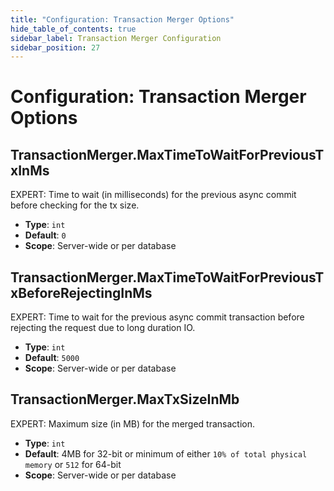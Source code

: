 ```yaml
---
title: "Configuration: Transaction Merger Options"
hide_table_of_contents: true
sidebar_label: Transaction Merger Configuration
sidebar_position: 27
---
```



# Configuration: Transaction Merger Options

## TransactionMerger.MaxTimeToWaitForPreviousTxInMs

EXPERT: Time to wait (in milliseconds) for the previous async commit before checking for the tx size.

- **Type**: `int`
- **Default**: `0`
- **Scope**: Server-wide or per database



## TransactionMerger.MaxTimeToWaitForPreviousTxBeforeRejectingInMs

EXPERT: Time to wait for the previous async commit transaction before rejecting the request due to long duration IO.

- **Type**: `int`
- **Default**: `5000`
- **Scope**: Server-wide or per database



## TransactionMerger.MaxTxSizeInMb

EXPERT: Maximum size (in MB) for the merged transaction.

- **Type**: `int`
- **Default**: 4MB for 32-bit or minimum of either `10% of total physical memory` or `512` for 64-bit
- **Scope**: Server-wide or per database


